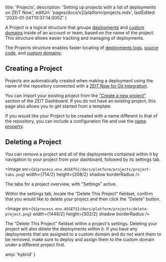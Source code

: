 
  title: 'Projects',
  description: 'Setting up projects with a list of deployments on ZEIT Now.',
  editUrl: 'pages/docs/v2/platform/projects.mdx',
  lastEdited: '2020-01-24T10:37:14.000Z'
}

A Project is a logical structure that groups [deployments](/docs/v2/platform/deployments) and [custom domains](/docs/v2/custom-domains) inside of an account or team, based on the name of the project. This structure allows easier tracking and managing of deployments.

The Projects structure enables faster locating of [deployments logs](/docs/v2/platform/deployments/#logs-view), [source code](/docs/v2/platform/deployments/#source-view), and [custom domains](/docs/v2/custom-domains).

## Creating a Project

Projects are automatically created when making a deployment using the name of the repository connected with a [ZEIT Now for Git Integration](/docs/v2/git-integrations).

You can import your existing project from the ["Create a new project"](/new) section of the ZEIT Dashboard. If you do not have an existing project, this page also allows you to get started from a template.

If you would like your Project to be created with a name different to that of the repository, you can include a configuration file and use the [name property](/docs/configuration#project/name).

## Deleting a Project

You can remove a project and all of the deployments contained within it by navigation to your project from your dashboard, followed by its settings tab.

<Image
  src={`${process.env.ASSETS}/docs/platform/projects/project-tabs.png`}
  width={714/2}
  height={208/2}
  shadow
  borderRadius
/>
<Caption>The tabs for a project overview, with "Settings" active.</Caption>

Within the settings tab, locate the "Delete This Project" fieldset, confirm that you would like to delete your project and then click the "Delete" button.

<Image
  src={`${process.env.ASSETS}/docs/platform/projects/delete-project.png`}
  width={1448/2}
  height={502/2}
  shadow
  borderRadius
/>
<Caption>The "Delete This Project" fieldset within a project's settings.</Caption>

<Note type="warning" label="Note">
  Deleting your project will also delete the deployments within it. If you have
  any deployments that are assigned to a custom domain and do not want them to
  be removed, make sure to deploy and assign them to the custom domain under a
  different project first.
</Note>


  amp: 'hybrid'
}
